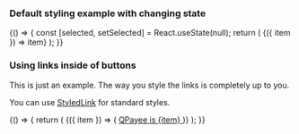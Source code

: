 
<Meta title="Design system/StyledButtonSet" component={StyledButtonSet} />

### Default styling example with changing state

<Canvas>
  <Story name="Default - Changing State">
    {() => {
      const [selected, setSelected] = React.useState(null);
      return (
        <StyledButtonSet items={['hello', 'world', 'wow']} selected={selected} onChange={setSelected}>
          {({ item }) => item}
        </StyledButtonSet>
      );
    }}
  </Story>
</Canvas>

### Using links inside of buttons

This is just an example. The way you style the links is completely up to you.

You can use [StyledLink](#styledlink) for standard styles.

<Canvas>
  <Story name="Links Inside Buttons">
    {() => {
      return (
        <StyledButtonSet items={['ok', 'amazing', 'wow']} buttonProps={{ p: 0 }} selected="hello">
          {({ item }) => (
            <a
              target="_BLANK"
              style={{ padding: '0.75em 1em', display: 'block' }}
              href={`https://qpayee.com/${item}`}
            >
              QPayee is {item}
            </a>
          )}
        </StyledButtonSet>
      );
    }}
  </Story>
</Canvas>

